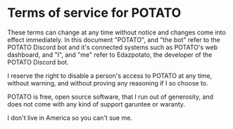 # Terms of service for POTATO

These terms can change at any time without notice and changes come into effect immediately.
In this document "POTATO", and "the bot" refer to the POTATO Discord bot and it's connected systems such as POTATO's web dashboard, and "I", and "me" refer to Edazpotato, the developer of the POTATO Discord bot.

I reserve the right to disable a person's access to POTATO at any time, without warning, and without proving any reasoning if I so choose to.

POTATO is free, open source software, that I run out of generosity, and does not come with any kind of support garuntee or waranty.

I don't live in America so you can't sue me.
